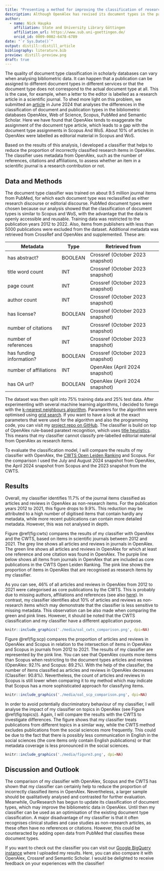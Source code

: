 ```yaml
---
title: "Presenting a method for improving the classification of research items in OpenAlex"
description: Although OpenAlex has revised its document types in the past, there is still room for improvement. In this blog post, I introduce a document type classifier that reduces the number of research items that is incorrectly classified as articles or reviews in OpenAlex. 
author:
  - name: Nick Haupka 
    affiliation: State and University Library Göttingen
    affiliation_url: https://www.sub.uni-goettingen.de/
    orcid_id: 0009-0002-6478-6789
date: "`r Sys.Date()`"
output: distill::distill_article
bibliography: literature.bib
preview: distill-preview.png
draft: true
---
```

The quality of document type classification in scholarly databases can vary when analysing bibliometric data. It can happen that a publication can be assigned to different document types in different services or that the document type does not correspond to the actual document type at all. This is the case, for example, when a letter to the editor is labelled as a research article in a scientific journal. To shed more light on this problem, we submitted an [article](https://arxiv.org/abs/2406.15154) in June 2024 that analyses the differences in the classification of document and publication types in the bibliometric databases OpenAlex, Web of Science, Scopus, PubMed and Semantic Scholar. Here we have found that OpenAlex tends to exaggerate the assignment of the document type article, which leads to a gap with the document type assignments in Scopus And WoS. About 10% of articles in OpenAlex were labelled as editorial material in Scopus and WoS. 

Based on the results of this analysis, I developed a classifier that helps to reduce the proportion of incorrectly classified research items in OpenAlex. The classifier uses metadata from OpenAlex, such as the number of references, citations and affiliations, to assess whether an item in a scientific journal is a research contribution or not. 

## Data and Methods
The document type classifier was trained on about 9.5 million journal items from PubMed, for which each document type was reclassified as either research discourse or editorial discourse. PubMed document types were chosen because our analysis showed that the classification of document types is similar to Scopus and WoS, with the advantage that the data is openly accessible and reusable. Training data was restricted to the publication years 2012 to 2022. Also, items from publishers with less than 5000 publications were excluded from the dataset. Additional metadata was retrieved from CrossRef and OpenAlex and supplemented. These are:

| Metadata                 | Type    | Retrieved from                   | 
| -------------------------| --------|----------------------------------|
| has abstract?            | BOOLEAN | Crossref (October 2023 snapshot) |
| title word count         | INT     | Crossref (October 2023 snapshot) |
| page count               | INT     | Crossref (October 2023 snapshot) |
| author count             | INT     | Crossref (October 2023 snapshot) |
| has license?             | BOOLEAN | Crossref (October 2023 snapshot) |
| number of citations      | INT     | Crossref (October 2023 snapshot) |
| number of references     | INT     | Crossref (October 2023 snapshot) |
| has funding information? | BOOLEAN | Crossref (October 2023 snapshot) |
| number of affiliations   | INT     | OpenAlex (April 2024 snapshot)   |
| has OA url?              | BOOLEAN | OpenAlex (April 2024 snapshot)   |

The dataset was then split into 75% training data and 25% test data. After experimenting with several machine learning algorithms, I decided to forego with the [k-nearest neighbours algorithm](https://en.wikipedia.org/wiki/K-nearest_neighbors_algorithm). Parameters for the algorithm were optimised using [grid search](https://en.wikipedia.org/wiki/Hyperparameter_optimization). If you want to have a look at the exact parameters that were used for the algorithm and also the programming code, you can visit my [project repo on GitHub](https://github.com/naustica/openalex_doctypes/tree/classifier/classifier). The classifier is build on top of OpenAlex rule-based paratext recognition, which uses [title heuristics](https://github.com/ourresearch/openalex-guts/blob/main/detective/work_type_detective.py). This means that my classifier cannot classify pre-labelled editorial material from OpenAlex as research items. 

To evaluate the classification model, I will compare the results of my classifier with OpenAlex, the [CWTS Open Leiden Ranking](https://open.leidenranking.com) and Scopus. For the comparison I used the July and August 2024 snapshot from OpenAlex, the April 2024 snapshot from Scopus and the 2023 snapshot from the CWTS.

## Results
Overall, my classifier identifies 11.7% of the journal items classified as articles and reviews in OpenAlex as non-research items. For the publication years 2012 to 2021, this figure drops to 9.9%. This reduction may be attributed to a high number of digitised items that contain hardly any metadata, while more recent publications can contain more detailed metadata. However, this was not analysed in depth.

Figure \@ref(fig:cwts) compares the results of my classifier with OpenAlex and the CWTS, based on items in scientific journals between 2012 and 2021. The grey line shows all articles and reviews in journals in OpenAlex. The green line shows all articles and reviews in OpenAlex for which at least one reference and one citation was found in OpenAlex. The purple line below shows all items from journals in OpenAlex that are included as core publications in the CWTS Open Leiden Ranking. The pink line shows the proportion of items in OpenAlex that are recognised as research items by my classifier. 

As you can see, 46% of all articles and reviews in OpenAlex from 2012 to 2021 were categorised as core publications by the CWTS. This is probably due to missing authors, affiliations and references (see also [here](https://zenodo.org/records/13879947)). In contrast, my classifier identifies abut 10% of articles and reviews as non-research items which may demonstrate that the classifier is less sensitive to missing metadata. This observation can be also made when comparing the green and pink lines. However, it should be noted that the CWTS classification and my classifier have a different application purpose.

```r
knitr::include_graphics('./media/oal_cwts_comparison.png', dpi=NA)
```

Figure \@ref(fig:scp) compares the proportion of articles and reviews in OpenAlex and Scopus in relation to the intersection of items in OpenAlex and Scopus in journals from 2012 to 2021. The results of my classifier are represented by the pink line. You can see that OpenAlex counts more items than Scopus when restricting to the document types articles and reviews (OpenAlex: 92.1% and Scopus: 89.2%). With the help of the classifier, the number of items classified as articles and reviews in OpenAlex decreases (Classifier: 90.8%). Nevertheless, the count of articles and reviews in Scopus is still lower when comparing it to my method which may indicate that Scopus has a more sophisticated approach for classifying items. 

```r
knitr::include_graphics('./media/oal_scp_comparison.png', dpi=NA)
```

In order to avoid potentially discriminatory behaviour of my classifier, I will analyse the impact of my classifier on topics in OpenAlex (see Figure \@ref(fig:topics)). Again, I will compare the results with the CWTS to investigate differences. The figure shows that my classifier treats publications from different topics in a similar way, while the CWTS method excludes publications from the social sciences more frequently. This could be due to the fact that there is possibly less communication in English in the social sciences (the core items only contain English publications) or that metadata coverage is less pronounced in the social sciences. 

```r
knitr::include_graphics('./media/figure3.png', dpi=NA)
```

## Discussion and Outlook
The comparison of my classifier with OpenAlex, Scopus and the CWTS has shown that my classifier can certainly help to reduce the proportion of incorrectly classified items in OpenAlex. Nevertheless, a larger sample should be qualitatively analysed and contrasted for further evaluation. Meanwhile, OurResearch has begun to update its classification of document types, which may improve the bibliometric data in OpenAlex. Until then my classifier can be used as an optimisation of the existing document type classification. 
A major disadvantage of my classifier is that it often recognises clinical studies and case studies as non-research articles, as these often have no references or citations. However, this could be counteracted by adding open data from PubMed that classifies these document types. 

If you want to check out the classifier you can visit our [Google BigQuery instance]() where I uploaded my results. Here, you can also compare it with OpenAlex, Crossref and Semantic Scholar. I would be delighted to receive feedback on your experiences with the classifier! 
